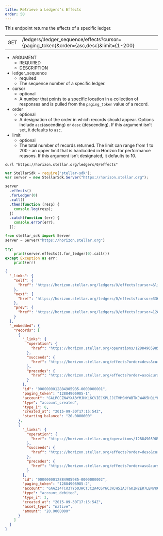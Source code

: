 ```yaml
---
title: Retrieve a Ledgers's Effects
order: 50
---
```



This endpoint returns the effects of a specific ledger.

<Endpoint>

|  |  |
| --- | --- |
| GET | /ledgers/:ledger_sequence/effects?cursor={paging_token}&order={asc,desc}&limit={1-200} |

</Endpoint>

<AttributeTable>

- ARGUMENT
  - REQUIRED
  - DESCRIPTION
- ledger_sequence
  - required
  - The sequence number of a specific ledger.
- cursor
  - optional
  - A number that points to a specific location in a collection of responses and is pulled from the `paging_token` value of a record.
- order
  - optional
  - A designation of the order in which records should appear. Options include `asc`(ascending) or `desc` (descending). If this argument isn’t set, it defaults to `asc`.
- limit
  - optional
  - The total number of records returned. The limit can range from 1 to 200 - an upper limit that is hardcoded in Horizon for performance reasons. If this argument isn’t designated, it defaults to 10.

</AttributeTable>

<CodeExample title="Example Request">

```curl
curl "https://horizon.stellar.org/ledgers/0/effects"
```

```js
var StellarSdk = require("stellar-sdk");
var server = new StellarSdk.Server("https://horizon.stellar.org");

server
  .effects()
  .forLedger(0)
  .call()
  .then(function (resp) {
    console.log(resp);
  })
  .catch(function (err) {
    console.error(err);
  });
```
  
```python
from stellar_sdk import Server
server = Server("https://horizon.stellar.org")

try:
    print(server.effects().for_ledger(0).call())
except Exception as err:
    print(err)
```
  
</CodeExample>

<ExampleResponse title="Example Response">

```json
{
  "_links": {
    "self": {
      "href": "https://horizon.stellar.org/ledgers/0/effects?cursor=&limit=10&order=asc"
    },
    "next": {
      "href": "https://horizon.stellar.org/ledgers/0/effects?cursor=33676838572034-1&limit=10&order=asc"
    },
    "prev": {
      "href": "https://horizon.stellar.org/ledgers/0/effects?cursor=12884905985-1&limit=10&order=desc"
    }
  },
  "_embedded": {
    "records": [
      {
        "_links": {
          "operation": {
            "href": "https://horizon.stellar.org/operations/12884905985"
          },
          "succeeds": {
            "href": "https://horizon.stellar.org/effects?order=desc&cursor=12884905985-1"
          },
          "precedes": {
            "href": "https://horizon.stellar.org/effects?order=asc&cursor=12884905985-1"
          }
        },
        "id": "0000000012884905985-0000000001",
        "paging_token": "12884905985-1",
        "account": "GALPCCZN4YXA3YMJHKL6CVIECKPLJJCTVMSNYWBTKJW4K5HQLYLDMZTB",
        "type": "account_created",
        "type_i": 0,
        "created_at": "2015-09-30T17:15:54Z",
        "starting_balance": "20.0000000"
      },
      {
        "_links": {
          "operation": {
            "href": "https://horizon.stellar.org/operations/12884905985"
          },
          "succeeds": {
            "href": "https://horizon.stellar.org/effects?order=desc&cursor=12884905985-2"
          },
          "precedes": {
            "href": "https://horizon.stellar.org/effects?order=asc&cursor=12884905985-2"
          }
        },
        "id": "0000000012884905985-0000000002",
        "paging_token": "12884905985-2",
        "account": "GAAZI4TCR3TY5OJHCTJC2A4QSY6CJWJH5IAJTGKIN2ER7LBNVKOCCWN7",
        "type": "account_debited",
        "type_i": 3,
        "created_at": "2015-09-30T17:15:54Z",
        "asset_type": "native",
        "amount": "20.0000000"
      }
    ]
  }
}
```

</ExampleResponse>
